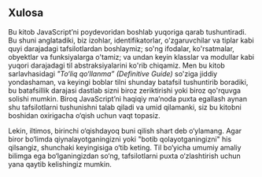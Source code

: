 ## Xulosa

Bu kitob JavaScript’ni poydevoridan boshlab yuqoriga qarab tushuntiradi. Bu shuni anglatadiki, biz izohlar, identifikatorlar, o'zgaruvchilar va tiplar kabi quyi darajadagi tafsilotlardan boshlaymiz; so'ng ifodalar, ko'rsatmalar, obyektlar va funksiyalarga o'tamiz; va undan keyin klasslar va modullar kabi yuqori darajadagi til abstraksiyalarini ko'rib chiqamiz. Men bu kitob sarlavhasidagi _"To‘liq qo‘llanma” (Definitive Guide)_ so'ziga jiddiy yondashaman, va keyingi boblar tilni shunday batafsil tushuntirib boradiki, bu batafsillik darajasi dastlab sizni biroz zeriktirishi yoki biroz qo'rquvga solishi mumkin. Biroq JavaScript’ni haqiqiy ma’noda puxta egallash aynan shu tafsilotlarni tushunishni talab qiladi va umid qilamanki, siz bu kitobni boshidan oxirigacha o‘qish uchun vaqt topasiz.

Lekin, iltimos, birinchi o‘qishdayoq buni qilish shart deb o‘ylamang. Agar biror bo‘limda qiynalayotganingizni yoki "botib qolayotganingizni" his qilsangiz, shunchaki keyingisiga o‘tib keting. Til bo‘yicha umumiy amaliy bilimga ega bo‘lganingizdan so‘ng, tafsilotlarni puxta o‘zlashtirish uchun yana qaytib kelishingiz mumkin.
